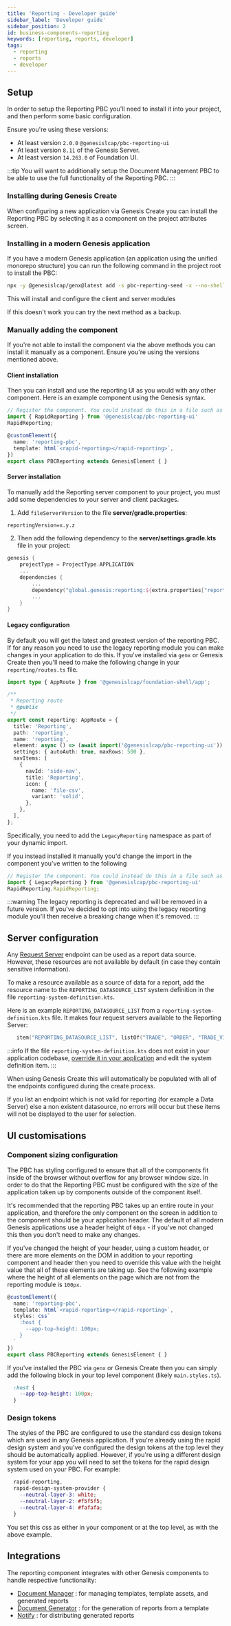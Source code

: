 ```yaml
---
title: 'Reporting - Developer guide'
sidebar_label: 'Developer guide'
sidebar_position: 2
id: business-components-reporting
keywords: [reporting, reports, developer]
tags:
  - reporting
  - reports
  - developer
---
```


## Setup

In order to setup the Reporting PBC you'll need to install it into your project, and then perform some basic configuration.

Ensure you're using these versions:
* At least version `2.0.0` `@genesislcap/pbc-reporting-ui`
* At least version `8.11` of the Genesis Server.
* At least version `14.263.0` of Foundation UI.

:::tip
You will want to additionally setup the Document Management PBC to be able to use the full functionality of the Reporting PBC.
:::

### Installing during Genesis Create

When configuring a new application via Genesis Create you can install the Reporting PBC by selecting it as a component on the project attributes screen.

### Installing in a modern Genesis application

If you have a modern Genesis application (an application using the unified monorepo structure) you can run the following command in the project root to install the PBC:

```bash
npx -y @genesislcap/genx@latest add -s pbc-reporting-seed -x --no-shell
```

This will install and configure the client and server modules

If this doesn't work you can try the next method as a backup.

### Manually adding the component

If you're not able to install the component via the above methods you can install it manually as a component. Ensure you're using the versions mentioned above.

#### Client installation

Then you can install and use the reporting UI as you would with any other component. Here is an example component using the Genesis syntax.

```typescript
// Register the component. You could instead do this in a file such as components.ts
import { RapidReporting } from '@genesislcap/pbc-reporting-ui'
RapidReporting;

@customElement({
  name: 'reporting-pbc',
  template: html`<rapid-reporting></rapid-reporting>`,
})
export class PBCReporting extends GenesisElement { }
```

#### Server installation


To manually add the Reporting server component to your project, you must add some dependencies to your server and client packages.

1. Add `fileServerVersion` to the file **server/gradle.properties**:

```xml
reportingVersion=x.y.z
```

2. Then add the following dependency to the **server/settings.gradle.kts** file in your project:

```kotlin
genesis {
    projectType = ProjectType.APPLICATION
    ...
    dependencies {
        ...
        dependency("global.genesis:reporting:${extra.properties["reportingVersion"]}")
        ...
    }
}
```


#### Legacy configuration

By default you will get the latest and greatest version of the reporting PBC. If for any reason you need to use the legacy reporting module you can make changes in your application to do this. If you've installed via `genx` or Genesis Create then you'll need to make the following change in your `reporting/routes.ts` file.

```typescript {11}
import type { AppRoute } from '@genesislcap/foundation-shell/app';

/**
 * Reporting route
 * @public
 */
export const reporting: AppRoute = {
  title: 'Reporting',
  path: 'reporting',
  name: 'reporting',
  element: async () => (await import('@genesislcap/pbc-reporting-ui')).LegacyReporting.RapidReporting,
  settings: { autoAuth: true, maxRows: 500 },
  navItems: [
    {
      navId: 'side-nav',
      title: 'Reporting',
      icon: {
        name: 'file-csv',
        variant: 'solid',
      },
    },
  ],
};
```

Specifically, you need to add the `LegacyReporting` namespace as part of your dynamic import.

If you instead installed it manually you'd change the import in the component you've written to the following
```typescript
// Register the component. You could instead do this in a file such as components.ts
import { LegacyReporting } from '@genesislcap/pbc-reporting-ui'
RapidReporting.RapidReporting;
```

:::warning
The legacy reporting is deprecated and will be removed in a future version. If you've decided to opt into using the legacy reporting module you'll then receive a breaking change when it's removed.
:::

## Server configuration

Any [Request Server](/develop/server-capabilities/snapshot-queries-request-server/) endpoint can be used as a report data source. However, these resources are not available by default (in case they contain sensitive information).

To make a resource available as a source of data for a report, add the resource name to the `REPORTING_DATASOURCE_LIST` system definition in the file `reporting-system-definition.kts`.

Here is an example `REPORTING_DATASOURCE_LIST` from a `reporting-system-definition.kts` file. It makes four request servers available to the Reporting Server:

```kotlin
   item("REPORTING_DATASOURCE_LIST", listOf("TRADE", "ORDER", "TRADE_VIEW", "ORDER_VIEW"))
```

:::info
If the file `reporting-system-definition.kts` does not exist in your application codebase, [override it in your application](/develop/server-capabilities/runtime-configuration/site-specific/#overriding-platform-provided-files) and edit the system definition item.
:::

When using Genesis Create this will automatically be populated with all of the endpoints configured during the create process.

If you list an endpoint which is not valid for reporting (for example a Data Server) else a non existent datasource, no errors will occur but these items will not be displayed to the user for selection.

## UI customisations

### Component sizing configuration

The PBC has styling configured to ensure that all of the components fit inside of the browser without overflow for any browser window size. In order to do that the Reporting PBC must be configured with the size of the application taken up by components outside of the component itself.

It's recommended that the reporting PBC takes up an entire route in your application, and therefore the only component on the screen in addition to the component should be your application header. The default of all modern Genesis applications use a header height of `60px` - if you've not changed this then you don't need to make any changes.

If you've changed the height of your header, using a custom header, or there are more elements on the DOM in addition to your reporting component and header then you need to override this value with the height value that all of these elements are taking up. See the following example where the height of all elements on the page which are not from the reporting module is `100px`.

```typescript
@customElement({
  name: 'reporting-pbc',
  template: html`<rapid-reporting></rapid-reporting>`,
  styles: css`
    :host {
      --app-top-height: 100px;
    }
  `
})
export class PBCReporting extends GenesisElement { }
```

If you've installed the PBC via `genx` or Genesis Create then you can simply add the following block in your top level component (likely `main.styles.ts`).
```css
  :host {
    --app-top-height: 100px;
  }
```

### Design tokens

The styles of the PBC are configured to use the standard css design tokens which are used in any Genesis application. If you're already using the rapid design system and you've configured the design tokens at the top level they should be automatically applied. However, if you're using a different design system for your app you will need to set the tokens for the rapid design system used on your PBC. For example:

```css
  rapid-reporting,
  rapid-design-system-provider {
    --neutral-layer-3: white;
    --neutral-layer-2: #f5f5f5;
    --neutral-layer-4: #fafafa;
  }
```

You set this css as either in your component or at the top level, as with the above example.

## Integrations

The reporting component integrates with other Genesis components to handle respective functionality:

- [Document Manager](/develop/business-components/doc-management/) : for managing templates, template assets, and generated reports
- [Document Generator](/develop/business-components/generated-docs/) : for the generation of reports from a template
- [Notify](/develop/business-components/notifications/) : for distributing generated reports
